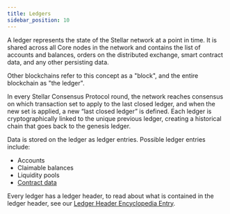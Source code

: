 ```yaml
---
title: Ledgers
sidebar_position: 10
---
```


A ledger represents the state of the Stellar network at a point in time. It is shared across all Core nodes in the network and contains the list of accounts and balances, orders on the distributed exchange, smart contract data, and any other persisting data.

Other blockchains refer to this concept as a "block", and the entire blockchain as "the ledger".

In every Stellar Consensus Protocol round, the network reaches consensus on which transaction set to apply to the last closed ledger, and when the new set is applied, a new “last closed ledger” is defined. Each ledger is cryptographically linked to the unique previous ledger, creating a historical chain that goes back to the genesis ledger.

Data is stored on the ledger as ledger entries. Possible ledger entries include:

- Accounts
- Claimable balances
- Liquidity pools
- [Contract data](https://soroban.stellar.org/docs/fundamentals-and-concepts/persisting-data#ledger-entries)

Every ledger has a ledger header, to read about what is contained in the ledger header, see our [Ledger Header Encyclopedia Entry](../../encyclopedia/ledger-headers).
